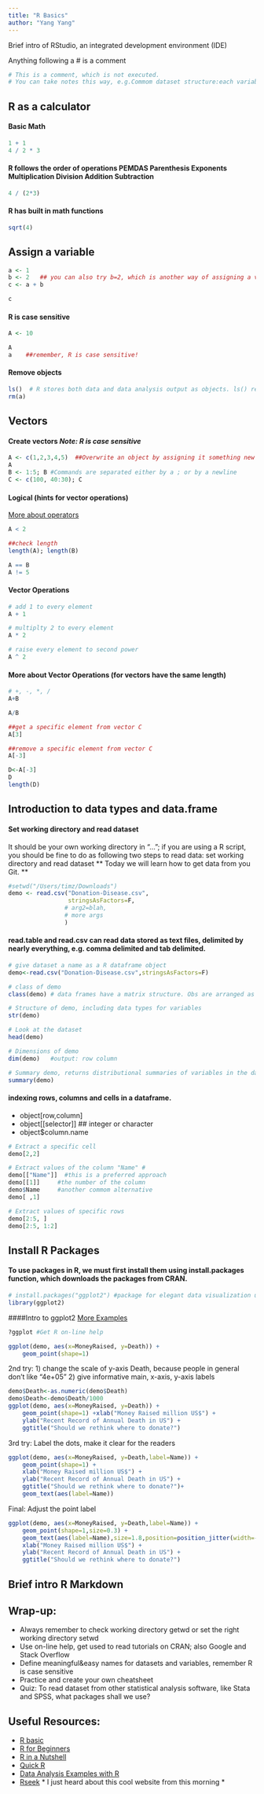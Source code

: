 ```yaml
---
title: "R Basics"
author: "Yang Yang"
---
```



Brief intro of RStudio, an integrated development environment (IDE)

Anything following a # is a comment

```r
# This is a comment, which is not executed.
# You can take notes this way, e.g.Commom dataset structure:each variable is a column, each observation is a row, and each type of observational unit is a table. 
```

R as a calculator
-------------------------

#### Basic Math
```r
1 + 1
4 / 2 * 3
```


#### R follows the order of operations PEMDAS Parenthesis Exponents Multiplication Division Addition Subtraction
```r
4 / (2*3)
```

#### R has built in math functions 
```r
sqrt(4)
```



Assign a variable
-------------------------
```r
a <- 1
b <- 2   ## you can also try b=2, which is another way of assigning a variable, but arrow is generally preferred
c <- a + b 
```

```r
c
```


#### R is case sensitive
```r
A <- 10
```

```r
A
a    ##remember, R is case sensitive! 
```

#### Remove objects 
```r
ls()  # R stores both data and data analysis output as objects. ls() returns a list of all objects in the current session
rm(a) 
```


Vectors
----------------------------------------

#### Create vectors *Note: R is case sensitive*
```r
A <- c(1,2,3,4,5)  ##Overwrite an object by assigning it something new
A
B <- 1:5; B #Commands are separated either by a ; or by a newline
C <- c(100, 40:30); C 
```


#### Logical (hints for vector operations) 
[More about operators](http://www.statmethods.net/management/operators.html)
```r
A < 2

##check length
length(A); length(B)

A == B
A != 5
```


#### Vector Operations
```r
# add 1 to every element
A + 1

# multiplty 2 to every element
A * 2

# raise every element to second power
A ^ 2
```


#### More about Vector Operations (for vectors have the same length)
```r
# +, -, *, /
A+B

A/B 

```


```r
##get a specific element from vector C
A[3]

##remove a specific element from vector C
A[-3]

D<-A[-3]
D
length(D)
```


Introduction to data types and data.frame 
----------------------------------------

#### Set working directory and read dataset
It should be your own working directory in "..."; if you are using a R script, you should be fine to do as following two steps to read data: set working directory and read dataset
** Today we will learn how to get data from you Git. **

```r
#setwd("/Users/timz/Downloads")
demo <- read.csv("Donation-Disease.csv",
                 stringsAsFactors=F,
                # arg2=blah,
                # more args
                )
```

#### read.table and read.csv can read data stored as text files, delimited by nearly everything, e.g. comma delimited and tab delimited. 

```r
# give dataset a name as a R dataframe object 
demo<-read.csv("Donation-Disease.csv",stringsAsFactors=F)
```


```r
# class of demo
class(demo) # data frames have a matrix structure. Obs are arranged as rows and columns

# Structure of demo, including data types for variables
str(demo)

# Look at the dataset 
head(demo)

# Dimensions of demo
dim(demo)   #output: row column

# Summary demo, returns distributional summaries of variables in the dataset
summary(demo)

```

#### indexing rows, columns and cells in a dataframe. 
* object[row,column]
* object[[selector]] ## integer or character
* object$column.name

```r
# Extract a specific cell
demo[2,2]

# Extract values of the column "Name" #
demo[["Name"]]  #this is a preferred approach
demo[[1]]     #the number of the column
demo$Name     #another commom alternative 
demo[ ,1]

# Extract values of specific rows
demo[2:5, ]
demo[2:5, 1:2]

```

Install R Packages
----------------------------------------
#### To use packages in R, we must first install them using install.packages function, which downloads the packages from CRAN. 


```r
# install.packages("ggplot2") #package for elegant data visualization using the Grammar of Graphics
library(ggplot2)
```

####Intro to ggplot2 [More Examples](http://docs.ggplot2.org/current/)
```r

?ggplot #Get R on-line help 

ggplot(demo, aes(x=MoneyRaised, y=Death)) +
    geom_point(shape=1) 

```

2nd try:
1) change the scale of y-axis Death, because people in general don't like "4e+05"
2) give informative main, x-axis, y-axis labels 
```r
demo$Death<-as.numeric(demo$Death)
demo$Death<-demo$Death/1000
ggplot(demo, aes(x=MoneyRaised, y=Death)) +
    geom_point(shape=1) +xlab("Money Raised million US$") + 
    ylab("Recent Record of Annual Death in US") + 
    ggtitle("Should we rethink where to donate?")
```

3rd try:
Label the dots, make it clear for the readers 
```r
ggplot(demo, aes(x=MoneyRaised, y=Death,label=Name)) +
    geom_point(shape=1) +
    xlab("Money Raised million US$") + 
    ylab("Recent Record of Annual Death in US") + 
    ggtitle("Should we rethink where to donate?")+
    geom_text(aes(label=Name))
```

Final: 
Adjust the point label  
```r
ggplot(demo, aes(x=MoneyRaised, y=Death,label=Name)) +
    geom_point(shape=1,size=0.3) +
    geom_text(aes(label=Name),size=1.8,position=position_jitter(width=-8, height=21))+
    xlab("Money Raised million US$") + 
    ylab("Recent Record of Annual Death in US") + 
    ggtitle("Should we rethink where to donate?") 
```


Brief intro R Markdown
-------------------------


Wrap-up:
-------------------------
 * Always remember to check working directory getwd or set the right working directory setwd
 * Use on-line help, get used to read tutorials on CRAN; also Google and Stack Overflow
 * Define meaningful&easy names for datasets and variables, remember R is case sensitive
 * Practice and create your own cheatsheet 
 * Quiz: To read dataset from other statistical analysis software, like Stata and SPSS, what packages shall we use? 

Useful Resources: 
-------------------------
* [R basic](http://cran.r-project.org/manuals.html)
* [R for Beginners](http://cran.r-project.org/doc/contrib/Paradis-rdebuts_en.pdf)
* [R in a Nutshell](http://web.udl.es/Biomath/Bioestadistica/R/Manuals/r_in_a_nutshell.pdf)
* [Quick R](http://www.statmethods.net)
* [Data Analysis Examples with R](http://www.ats.ucla.edu/stat/dae/)
* [Rseek](http://www.rseek.org/) * I just heard about this cool website from this morning * 



